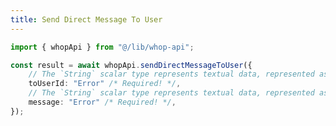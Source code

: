 ```yaml
---
title: Send Direct Message To User
---
```


```typescript
import { whopApi } from "@/lib/whop-api";

const result = await whopApi.sendDirectMessageToUser({
	// The `String` scalar type represents textual data, represented as UTF-8 character sequences. The String type is most often used by GraphQL to represent free-form human-readable text.
	toUserId: "Error" /* Required! */,
	// The `String` scalar type represents textual data, represented as UTF-8 character sequences. The String type is most often used by GraphQL to represent free-form human-readable text.
	message: "Error" /* Required! */,
});

```
